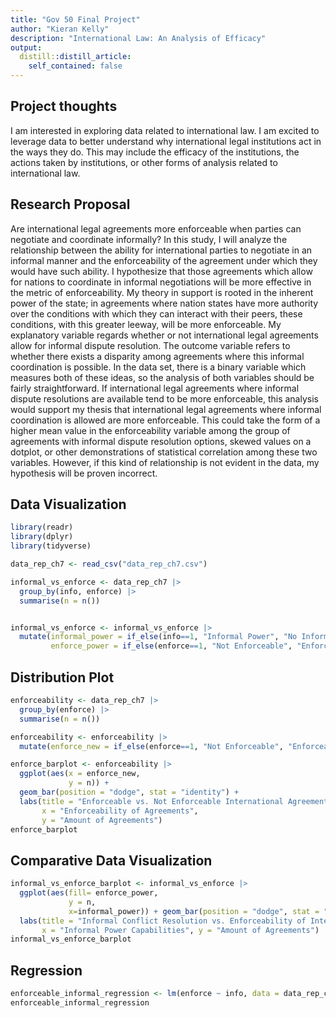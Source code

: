 ```yaml
---
title: "Gov 50 Final Project"
author: "Kieran Kelly"
description: "International Law: An Analysis of Efficacy"
output:
  distill::distill_article:
    self_contained: false
---
```




## Project thoughts

I am interested in exploring data related to international law. I am excited to leverage data to better understand why international legal institutions act in the ways they do. This may include the efficacy of the institutions, the actions taken by institutions, or other forms of analysis related to international law.

## Research Proposal

Are international legal agreements more enforceable when parties can negotiate and coordinate informally? In this study, I will analyze the relationship between the ability for international parties to negotiate in an informal manner and the enforceability of the agreement under which they would have such ability. I hypothesize that those agreements which allow for nations to coordinate in informal negotiations will be more effective in the metric of enforceability. My theory in support is rooted in the inherent power of the state; in agreements where nation states have more authority over the conditions with which they can interact with their peers, these conditions, with this greater leeway, will be more enforceable. My explanatory variable regards whether or not international legal agreements allow for informal dispute resolution. The outcome variable refers to whether there exists a disparity among agreements where this informal coordination is possible. In the data set, there is a binary variable which measures both of these ideas, so the analysis of both variables should be fairly straightforward. If international legal agreements where informal dispute resolutions are available tend to be more enforceable, this analysis would support my thesis that international legal agreements where informal coordination is allowed are more enforceable. This could take the form of a higher mean value in the enforceability variable among the group of agreements with informal dispute resolution options, skewed values on a dotplot, or other demonstrations of statistical correlation among these two variables. However, if this kind of relationship is not evident in the data, my hypothesis will be proven incorrect.

##  Data Visualization

```r
library(readr)
library(dplyr)
library(tidyverse)
```



```r
data_rep_ch7 <- read_csv("data_rep_ch7.csv")

informal_vs_enforce <- data_rep_ch7 |>
  group_by(info, enforce) |>
  summarise(n = n())


informal_vs_enforce <- informal_vs_enforce |>
  mutate(informal_power = if_else(info==1, "Informal Power", "No Informal Power"),
         enforce_power = if_else(enforce==1, "Not Enforceable", "Enforceable"))
```

## Distribution Plot

```r

enforceability <- data_rep_ch7 |>
  group_by(enforce) |>
  summarise(n = n())

enforceability <- enforceability |>
  mutate(enforce_new = if_else(enforce==1, "Not Enforceable", "Enforceable"))

enforce_barplot <- enforceability |>
  ggplot(aes(x = enforce_new,
             y = n)) + 
  geom_bar(position = "dodge", stat = "identity") +
  labs(title = "Enforceable vs. Not Enforceable International Agreements",
       x = "Enforceability of Agreements",
       y = "Amount of Agreements")
enforce_barplot
```

## Comparative Data Visualization

```r
informal_vs_enforce_barplot <- informal_vs_enforce |>
  ggplot(aes(fill= enforce_power,
             y = n,
             x=informal_power)) + geom_bar(position = "dodge", stat = "identity") +
  labs(title = "Informal Conflict Resolution vs. Enforceability of International Agreements",
       x = "Informal Power Capabilities", y = "Amount of Agreements")
informal_vs_enforce_barplot
```

## Regression

```r
enforceable_informal_regression <- lm(enforce ~ info, data = data_rep_ch7)
enforceable_informal_regression

```

